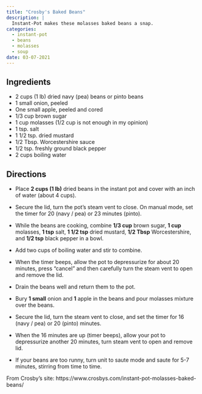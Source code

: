 ```yaml
---
title: "Crosby's Baked Beans"
description: |
  Instant-Pot makes these molasses baked beans a snap.
categories:
  - instant-pot
  - beans
  - molasses
  - soup
date: 03-07-2021
---
```


## Ingredients

* 2 cups (1 lb) dried navy (pea) beans or pinto beans
* 1 small onion, peeled
* One small apple, peeled and cored
* 1/3 cup brown sugar
* 1 cup molasses (1/2 cup is not enough in my opinion)
* 1 tsp. salt
* 1 1/2 tsp. dried mustard
* 1/2 Tbsp. Worcestershire sauce
* 1/2 tsp. freshly ground black pepper
* 2 cups boiling water

## Directions

* Place **2 cups (1 lb)** dried beans in the instant pot and cover with an inch of water (about 4 cups).
* Secure the lid, turn the pot’s steam vent to close. On manual mode, set the timer for 20 (navy / pea) or 23 minutes (pinto).
* While the beans are cooking, combine **1/3 cup** brown sugar, **1 cup** molasses, **1 tsp** salt, **1 1/2 tsp** dried mustard, **1/2 Tbsp** Worcestershire, and **1/2 tsp** black pepper in a bowl.
* Add two cups of boiling water and stir to combine.

* When the timer beeps, allow the pot to depressurize for about 20 minutes, press “cancel” and then carefully turn the steam vent to open and remove the lid.
* Drain the beans well and return them to the pot.

* Bury **1 small** onion and **1** apple in the beans and pour molasses mixture over the beans.
* Secure the lid, turn the steam vent to close, and set the timer for 16 (navy / pea) or 20 (pinto) minutes.
* When the 16 minutes are up (timer beeps), allow your pot to depressurize another 20 minutes, turn steam vent to open and remove lid.
* If your beans are too runny, turn unit to saute mode and saute for 5-7 minutes, stirring from time to time.

From Crosby's site: https://www.crosbys.com/instant-pot-molasses-baked-beans/
